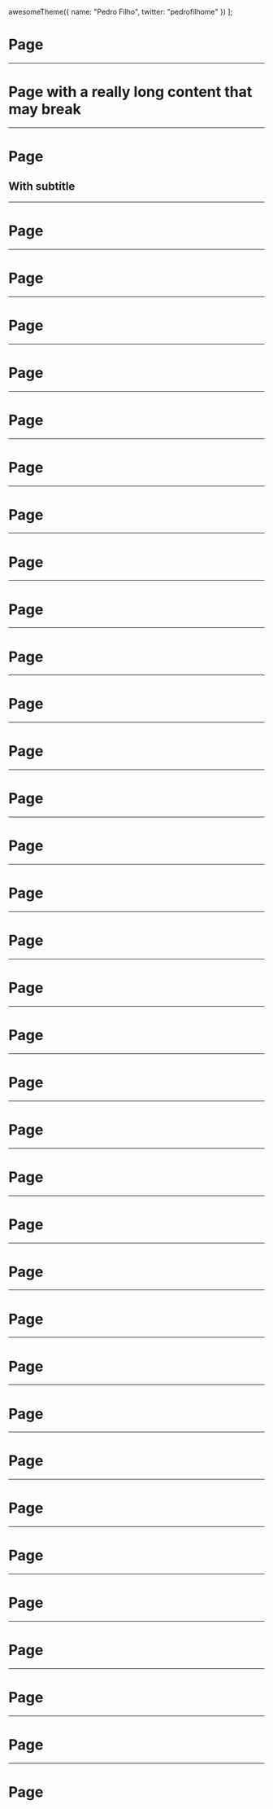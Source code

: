 
  awesomeTheme({ name: "Pedro Filho", twitter: "pedrofilhome" })
];

# Page

---

# Page with a really long content that may break

---

# Page

## With subtitle

---

# Page

---

# Page

---

# Page

---

# Page

---

# Page

---

# Page

---

# Page

---

# Page

---

# Page

---

# Page

---

# Page

---

# Page

---

# Page

---

# Page

---

# Page

---

# Page

---

# Page

---

# Page

---

# Page

---

# Page

---

# Page

---

# Page

---

# Page

---

# Page

---

# Page

---

# Page

---

# Page

---

# Page

---

# Page

---

# Page

---

# Page

---

# Page

---

# Page

---

# Page
